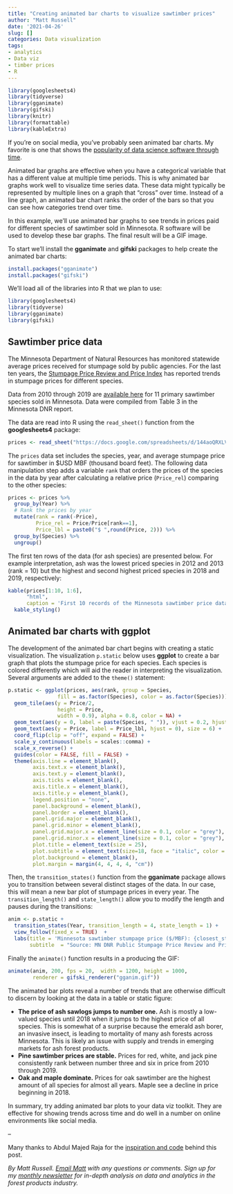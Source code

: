 ```yaml
---
title: "Creating animated bar charts to visualize sawtimber prices"
author: "Matt Russell"
date: '2021-04-26'
slug: []
categories: Data visualization
tags:
- analytics
- Data viz
- timber prices
- R
---
```


```r
library(googlesheets4)
library(tidyverse)
library(gganimate)
library(gifski)
library(knitr)
library(formattable)
library(kableExtra)
```

If you're on social media, you've probably seen animated bar charts. My favorite is one that shows the [popularity of data science software through time](https://youtu.be/pKPaHH7hnv8). 

Animated bar graphs are effective when you have a categorical variable that has a different value at multiple time periods. This is why animated bar graphs work well to visualize time series data. These data might typically be represented by multiple lines on a graph that "cross" over time. Instead of a line graph, an animated bar chart ranks the order of the bars so that you can see how categories trend over time. 

In this example, we'll use animated bar graphs to see trends in prices paid for different species of sawtimber sold in Minnesota. R software will be used to develop these bar graphs. The final result will be a GIF image. 

To start we'll install the **gganimate** and **gifski** packages to help create the animated bar charts:

```r
install.packages("gganimate")
install.packages("gifski")
```

We'll load all of the libraries into R that we plan to use: 

```r
library(googlesheets4)
library(tidyverse)
library(gganimate)
library(gifski)
```

## Sawtimber price data

The Minnesota Department of Natural Resources has monitored statewide average prices received for stumpage sold by public agencies. For the last ten years, the [Stumpage Price Review and Price Index](https://www.dnr.state.mn.us/forestry/timbersales/stumpage.html) has reported trends in stumpage prices for different species. 

Data from 2010 through 2019 are [available here](https://docs.google.com/spreadsheets/d/144aoQRXLVqFO96CAdVK-AIJVZgySQr49m5i3yocHR5A/edit?usp=sharing) for 11 primary sawtimber species sold in Minnesota. Data were compiled from Table 3 in the Minnesota DNR report. 

The data are read into R using the `read_sheet()` function from the **googlesheets4** package:

```r
prices <- read_sheet("https://docs.google.com/spreadsheets/d/144aoQRXLVqFO96CAdVK-AIJVZgySQr49m5i3yocHR5A/edit?usp=sharing")
```

The `prices` data set includes the species, year, and average stumpage price for sawtimber in $USD MBF (thousand board feet). The following data manipulation step adds a variable `rank` that orders the prices of the species in the data by year after calculating a relative price (`Price_rel`) comparing to the other species: 

```r
prices <- prices %>%
  group_by(Year) %>%
  # Rank the prices by year
  mutate(rank = rank(-Price),
         Price_rel = Price/Price[rank==1],
         Price_lbl = paste0("$ ",round(Price, 2))) %>%
  group_by(Species) %>% 
  ungroup()
```

The first ten rows of the data (for ash species) are presented below. For example interpretation, ash was the lowest priced species in 2012 and 2013 (rank = 10) but the highest and second highest priced species in 2018 and 2019, respectively: 

```r
kable(prices[1:10, 1:6], 
      "html", 
      caption = 'First 10 records of the Minnesota sawtimber price dataset.') %>%
  kable_styling()
```
 
## Animated bar charts with ggplot

The development of the animated bar chart begins with creating a static visualization. The visualization `p.static` below uses **ggplot** to create a bar graph that plots the stumpage price for each species. Each species is colored differently which will aid the reader in interpreting the visualization. Several arguments are added to the `theme()` statement:     
   
```r
p.static <- ggplot(prices, aes(rank, group = Species,
                fill = as.factor(Species), color = as.factor(Species))) +
  geom_tile(aes(y = Price/2,
                height = Price,
                width = 0.9), alpha = 0.8, color = NA) +
  geom_text(aes(y = 0, label = paste(Species, " ")), vjust = 0.2, hjust = 1, size = 6) +
  geom_text(aes(y = Price, label = Price_lbl, hjust = 0), size = 6) +
  coord_flip(clip = "off", expand = FALSE) +
  scale_y_continuous(labels = scales::comma) +
  scale_x_reverse() +
  guides(color = FALSE, fill = FALSE) +
  theme(axis.line = element_blank(),
        axis.text.x = element_blank(),
        axis.text.y = element_blank(),
        axis.ticks = element_blank(),
        axis.title.x = element_blank(),
        axis.title.y = element_blank(),
        legend.position = "none",
        panel.background = element_blank(),
        panel.border = element_blank(),
        panel.grid.major = element_blank(),
        panel.grid.minor = element_blank(),
        panel.grid.major.x = element_line(size = 0.1, color = "grey"),
        panel.grid.minor.x = element_line(size = 0.1, color = "grey"),
        plot.title = element_text(size = 25),
        plot.subtitle = element_text(size=18, face = "italic", color = "grey",  hjust = 0.5, vjust = -1),
        plot.background = element_blank(),
        plot.margin = margin(4, 4, 4, 4, "cm"))
```
 
Then, the `transition_states()` function from the **gganimate** package allows you to transition between several distinct stages of the data. In our case, this will mean a new bar plot of stumpage prices in every year. The `transition_length()` and `state_length()` allow you to modify the length and pauses during the transitions:
 
```r
anim <- p.static + 
  transition_states(Year, transition_length = 4, state_length = 1) +
  view_follow(fixed_x = TRUE)  +
  labs(title = 'Minnesota sawtimber stumpage price ($/MBF): {closest_state}',  
       subtitle  = "Source: MN DNR Public Stumpage Price Review and Price Index, 2019")
```

Finally the `animate()` function results in a producing the GIF: 

```r
animate(anim, 200, fps = 20,  width = 1200, height = 1000, 
        renderer = gifski_renderer("gganim.gif"))
```

The animated bar plots reveal a number of trends that are otherwise difficult to discern by looking at the data in a table or static figure:

* **The price of ash sawlogs jumps to number one.** Ash is mostly a low-valued species until 2018 when it jumps to the highest price of all species. This is somewhat of a surprise because the emerald ash borer, an invasive insect, is leading to mortality of many ash forests across Minnesota. This is likely an issue with supply and trends in emerging markets for ash forest products.    
* **Pine sawtimber prices are stable.** Prices for red, white, and jack pine consistently rank between number three and six in price from 2010 through 2019.
* **Oak and maple dominate.** Prices for oak sawtimber are the highest amount of all species for almost all years. Maple see a decline in price beginning in 2018.

In summary, try adding animated bar plots to your data viz toolkit. They are effective for showing trends across time and do well in a number on online environments like social media.

--

Many thanks to Abdul Majed Raja for the [inspiration and code](https://towardsdatascience.com/create-animated-bar-charts-using-r-31d09e5841da) behind this post.

*By Matt Russell. [Email Matt](mailto:matt@arbor-analytics.com) with any questions or comments. Sign up for my [monthly newsletter](https://mailchi.mp/d96897dc0f46/arbor-analytics) for in-depth analysis on data and analytics in the forest products industry.*


